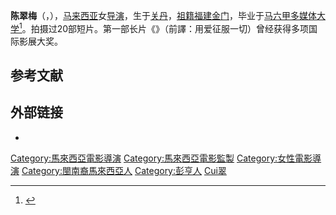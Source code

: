 {{expand language|en}}
'''陈翠梅'''（{{lang-ms|Tan Chui Mui}}，{{bd|1978年||catIdx=Tan陳}}），[[马来西亚|马来西亚]]女[[导演|导演]]，生于[[关丹|关丹]]，[[祖籍|祖籍]][[福建|福建]][[金門縣|金门]]，毕业于[[马六甲多媒体大学|马六甲多媒体大学]]<ref>{{Cite web|title=陈翠梅解析马来西亚新浪潮 大荒电影一枝独秀_影音娱乐_新浪网|url=http://ent.sina.com.cn/m/2007-11-24/01331805425.shtml|accessdate=2021-02-19|work=ent.sina.com.cn}}</ref>。拍摄过20部短片。第一部长片《{{Tsl|en|Love Conquers All (2006 film)|莫失莫忘 (2006年電影)|莫失莫忘}}》（前譯：用爱征服一切）曾经获得多项国际影展大奖。
== 参考文献 ==
<references />

==外部链接==
*{{imdb}}
{{malaysia-bio-stub}}
{{normdaten}}
{{DEFAULTSORT:Tan陳}}
[[Category:馬來西亞電影導演|Category:馬來西亞電影導演]]
[[Category:馬來西亞電影監製|Category:馬來西亞電影監製]]
[[Category:女性電影導演|Category:女性電影導演]]
[[Category:閩南裔馬來西亞人|Category:閩南裔馬來西亞人]]
[[Category:彭亨人|Category:彭亨人]]
[[Category:陳姓|Cui翠]]